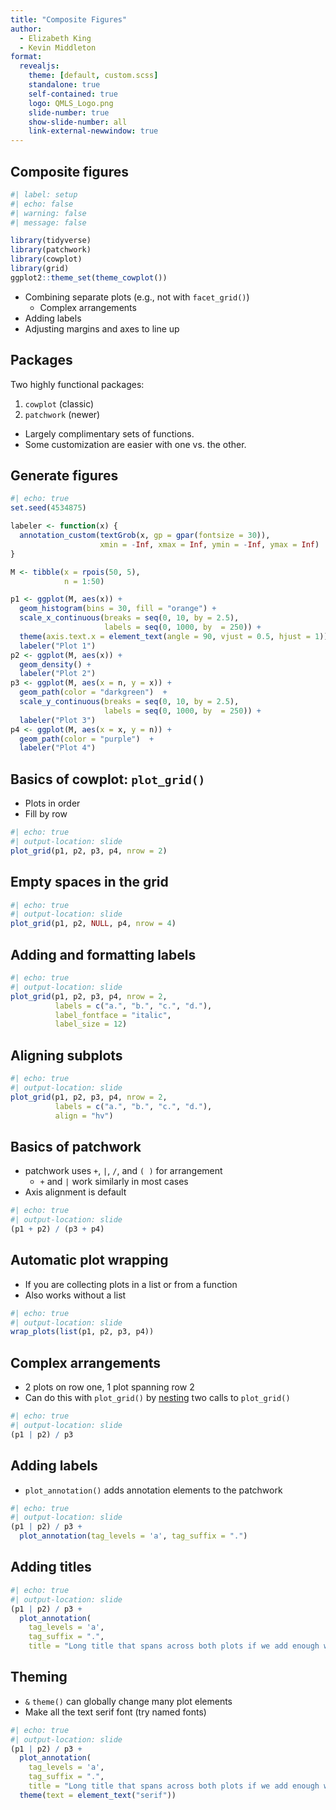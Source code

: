 ```yaml
---
title: "Composite Figures"
author:
  - Elizabeth King
  - Kevin Middleton
format:
  revealjs:
    theme: [default, custom.scss]
    standalone: true
    self-contained: true
    logo: QMLS_Logo.png
    slide-number: true
    show-slide-number: all
    link-external-newwindow: true
---
```


## Composite figures

```r
#| label: setup
#| echo: false
#| warning: false
#| message: false

library(tidyverse)
library(patchwork)
library(cowplot)
library(grid)
ggplot2::theme_set(theme_cowplot())
```

- Combining separate plots (e.g., not with `facet_grid()`)
  - Complex arrangements
- Adding labels
- Adjusting margins and axes to line up


## Packages

Two highly functional packages:

1. `cowplot` (classic)
2. `patchwork` (newer)

- Largely complimentary sets of functions.
- Some customization are easier with one vs. the other.


## Generate figures {.smaller}

```r
#| echo: true
set.seed(4534875)

labeler <- function(x) {
  annotation_custom(textGrob(x, gp = gpar(fontsize = 30)), 
                    xmin = -Inf, xmax = Inf, ymin = -Inf, ymax = Inf)
}

M <- tibble(x = rpois(50, 5),
            n = 1:50)

p1 <- ggplot(M, aes(x)) + 
  geom_histogram(bins = 30, fill = "orange") +
  scale_x_continuous(breaks = seq(0, 10, by = 2.5), 
                     labels = seq(0, 1000, by  = 250)) +
  theme(axis.text.x = element_text(angle = 90, vjust = 0.5, hjust = 1)) +
  labeler("Plot 1")
p2 <- ggplot(M, aes(x)) + 
  geom_density() +
  labeler("Plot 2")
p3 <- ggplot(M, aes(x = n, y = x)) + 
  geom_path(color = "darkgreen")  +
  scale_y_continuous(breaks = seq(0, 10, by = 2.5), 
                     labels = seq(0, 1000, by  = 250)) +
  labeler("Plot 3")
p4 <- ggplot(M, aes(x = x, y = n)) +
  geom_path(color = "purple")  +
  labeler("Plot 4")
```


## Basics of cowplot: `plot_grid()`

- Plots in order
- Fill by row

```r
#| echo: true
#| output-location: slide
plot_grid(p1, p2, p3, p4, nrow = 2)
```


## Empty spaces in the grid

```r
#| echo: true
#| output-location: slide
plot_grid(p1, p2, NULL, p4, nrow = 4)
```


## Adding and formatting labels

```r
#| echo: true
#| output-location: slide
plot_grid(p1, p2, p3, p4, nrow = 2,
          labels = c("a.", "b.", "c.", "d."),
          label_fontface = "italic",
          label_size = 12)
```


## Aligning subplots

```r
#| echo: true
#| output-location: slide
plot_grid(p1, p2, p3, p4, nrow = 2,
          labels = c("a.", "b.", "c.", "d."),
          align = "hv")
```


## Basics of patchwork

- patchwork uses `+`, `|`,  `/`, and `( )` for arrangement
  - `+` and `|` work similarly in most cases
- Axis alignment is default

```r
#| echo: true
#| output-location: slide
(p1 + p2) / (p3 + p4)
```


## Automatic plot wrapping

- If you are collecting plots in a list or from a function
- Also works without a list

```r
#| echo: true
#| output-location: slide
wrap_plots(list(p1, p2, p3, p4))
```


## Complex arrangements

- 2 plots on row one, 1 plot spanning row 2
- Can do this with `plot_grid()` by [nesting](https://wilkelab.org/cowplot/articles/plot_grid.html) two calls to `plot_grid()`

```r
#| echo: true
#| output-location: slide
(p1 | p2) / p3
```


## Adding labels

- `plot_annotation()` adds annotation elements to the patchwork

```r
#| echo: true
#| output-location: slide
(p1 | p2) / p3 +
  plot_annotation(tag_levels = 'a', tag_suffix = ".")
```


## Adding titles

```r
#| echo: true
#| output-location: slide
(p1 | p2) / p3 +
  plot_annotation(
    tag_levels = 'a',
    tag_suffix = ".",
    title = "Long title that spans across both plots if we add enough words.")
```


## Theming

- `&` `theme()` can globally change many plot elements
- Make all the text serif font (try named fonts)

```r
#| echo: true
#| output-location: slide
(p1 | p2) / p3 +
  plot_annotation(
    tag_levels = 'a',
    tag_suffix = ".",
    title = "Long title that spans across both plots if we add enough words.") &
  theme(text = element_text("serif"))
```
